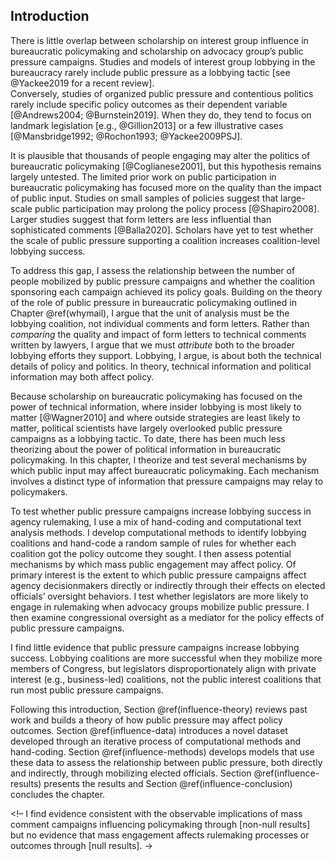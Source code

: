 ## Introduction

There is little overlap between scholarship on interest group influence in bureaucratic policymaking and scholarship on advocacy group's public pressure campaigns. Studies and models of interest group lobbying in the bureaucracy rarely include public pressure as a lobbying tactic [see @Yackee2019 for a recent review].  
Conversely, studies of organized public pressure and contentious politics rarely include specific policy outcomes as their dependent variable [@Andrews2004; @Burnstein2019]. When they do, they tend to focus on landmark legislation [e.g., @Gillion2013] or a few illustrative cases [@Mansbridge1992; @Rochon1993; @Yackee2009PSJ].

It is plausible that thousands of people engaging
may alter the politics of bureaucratic policymaking [@Coglianese2001], but this hypothesis
remains largely untested. The limited prior work on public participation in bureaucratic policymaking has focused more on the quality than the impact of public input. Studies on small samples of policies suggest that large-scale public participation may prolong the policy process [@Shapiro2008]. Larger studies suggest that form letters are less influential than sophisticated comments [@Balla2020]. Scholars have yet to test whether the scale of public pressure supporting a coalition increases coalition-level lobbying success.

<!--To address this gap, -->
To address this gap, <!--I assess the relationship between the number of
public comments and the amount of change between draft and final policy
texts. Next, -->
I assess the relationship between the number of people
mobilized by public pressure campaigns and whether the coalition sponsoring each campaign achieved its policy
goals. Building on the theory of the role of public pressure in bureaucratic policymaking outlined in Chapter \@ref(whymail), I argue that the unit of analysis must be the lobbying coalition, not individual comments and form letters. Rather than *comparing* the quality and impact of form letters to technical comments written by lawyers, I argue that we must *attribute* both to the broader lobbying efforts they support. Lobbying, I argue, is about both the technical details of policy and politics. In theory, technical information and political information may both affect policy. 

Because scholarship on bureaucratic policymaking has focused on the
power of technical information, where insider lobbying is most likely to
matter [@Wagner2010] and where outside strategies are least likely to matter,
political scientists have largely overlooked public pressure campaigns as a lobbying
tactic. To date, there has been much less theorizing about the power of political information in bureaucratic policymaking.
In this chapter, I theorize and test several mechanisms by which public input may affect bureaucratic policymaking. Each mechanism involves a distinct type of information that pressure campaigns may relay to policymakers. 

<!--
> TODO Review theory section.


<!-- Why Public Pressure May NOT Affect Agency Decisions

Responding to public pressure campaigns, agency officials often reject the notion that public pressure should inform their decisions.

<!-- Why Public Pressure May Affect Agency Decisions
-->

To test whether public pressure campaigns increase lobbying success in agency rulemaking, I use a mix of hand-coding and computational text analysis methods. I develop computational methods to identify lobbying coalitions and hand-code a random sample of rules for whether each coalition got the policy outcome they sought. I then assess potential mechanisms by which mass public engagement may affect policy. 
Of primary interest is the extent to which public pressure campaigns affect agency decisionmakers directly or indirectly through their effects on elected officials' oversight behaviors. 
<!--TODO Ellie: sentences into full paragraphs-->
I test whether legislators are more likely to engage in rulemaking when advocacy groups mobilize public pressure. I then examine congressional oversight as a mediator for the policy effects of public pressure campaigns. 

I find little evidence that public pressure campaigns increase lobbying success. Lobbying coalitions are more successful when they mobilize more members of Congress, but legislators disproportionately align with private interest (e.g., business-led) coalitions, not the public interest coalitions that run most public pressure campaigns. 

Following this introduction, Section \@ref(influence-theory) reviews past work and builds a theory of how public pressure may affect policy outcomes. Section \@ref(influence-data) introduces a novel dataset developed through an iterative process of computational methods and hand-coding. Section \@ref(influence-methods) develops models that use these data to assess the relationship between public pressure, both directly and indirectly, through mobilizing elected officials. Section \@ref(influence-results) presents the results and Section \@ref(influence-conclusion) concludes the chapter. 





<!--
I find evidence consistent with the observable implications of mass
comment campaigns influencing policymaking through [non-null results]
but no evidence that mass engagement affects rulemaking processes or
outcomes through [null results].
->
